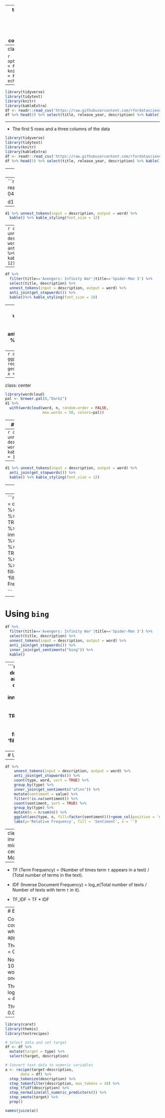
---
title: "Text Mining"
output:
  xaringan::moon_reader:
    lib_dir: libs
    nature:
      highlightStyle: github
      highlightLines: true
      countIncrementalSlides: false
      
   

---
class: inverse, middle, center

```{r setup, include=FALSE}
options(htmltools.dir.version = FALSE)
knitr::opts_chunk$set(message = FALSE, warning = FALSE, echo = FALSE)
```



---
```{r, message=FALSE, eval=FALSE}
library(tidyverse)
library(tidytext)
library(knitr)
library(kableExtra)
df <- readr::read_csv('https://raw.githubusercontent.com/rfordatascience/tidytuesday/master/data/2021/2021-04-20/netflix_titles.csv')
df %>% head(5) %>% select(title, release_year, description) %>% kable()
```

---

- The first 5 rows and a three columns of the data

```{r, message=FALSE, echo=FALSE}
library(tidyverse)
library(tidytext)
library(knitr)
library(kableExtra)
df <- readr::read_csv('https://raw.githubusercontent.com/rfordatascience/tidytuesday/master/data/2021/2021-04-20/netflix_titles.csv')
df %>% head(5) %>% select(title, release_year, description) %>% kable()
```
---
# Token

- A token is a meaningful unit of text. 

- One row of text will be converted to multiple rows of tokens. 
---
```{r}
library(tidyverse)
library(tidytext)
library(knitr)
library(kableExtra)
df <- readr::read_csv('https://raw.githubusercontent.com/rfordatascience/tidytuesday/master/data/2021/2021-04-20/netflix_titles.csv')

d1 <- df %>% 
  filter(title=='Avengers: Infinity War') %>% 
  select(title, description)
kable(d1)
```

---
```{r}
d1 %>% unnest_tokens(input = description, output = word) %>% 
  kable() %>% kable_styling(font_size = 12)
```

---
```{r}
d1 %>% unnest_tokens(input = description, output = word) %>% 
  anti_join(get_stopwords()) %>% 
  kable()%>% kable_styling(font_size = 12)
```


---

```{r}
df %>% 
  filter(title=='Avengers: Infinity War'|title=='Spider-Man 3') %>% 
  select(title, description) %>% 
  unnest_tokens(input = description, output = word) %>% 
  anti_join(get_stopwords()) %>% 
  kable()%>% kable_styling(font_size = 10)
```


---
```{r}
d1 <- df %>%
  unnest_tokens(input = description, output = word) %>% 
  anti_join(get_stopwords()) %>% 
  count(word, sort = TRUE)

d1 %>% head(10) %>% kable()
```

---
```{r}
d1 %>% head(10) %>% 
  ggplot(aes(x = n, y = reorder(word, n))) +
  geom_col() +
  labs(y = '', x = 'Frequency')
```

---
class: center
```{r, echo=FALSE}
library(wordcloud) 
pal <- brewer.pal(8,"Dark2")
d1 %>%
  with(wordcloud(word, n, random.order = FALSE, 
                 max.words = 50, colors=pal))
```
---
# Sentiment Analysis

```{r}
df %>% 
  filter(title=='Avengers: Infinity War') %>% 
  select(title, description) %>% 
  kable()

d1 <- df %>% 
  filter(title=='Avengers: Infinity War') %>% 
  select(title, description)

```

---
```{r}
d1 %>% 
  unnest_tokens(input = description, output = word) %>% 
  kable() %>% kable_styling(font_size = 12)
```

---
```{r}
d1 %>% unnest_tokens(input = description, output = word) %>% 
  anti_join(get_stopwords()) %>% 
  kable() %>% kable_styling(font_size = 12)
```


---
# Using `nrc`
```{r}
d1 %>% unnest_tokens(input = description, output = word) %>% 
  anti_join(get_stopwords()) %>% 
  inner_join(get_sentiments("nrc")) %>% 
  kable()
```

 - Some words are missing
 - Some words have more than one sentiment
 
---
```{r}
df %>%
    unnest_tokens(input = description, output = word) %>% 
    anti_join(get_stopwords()) %>% 
    count(type, word, sort = TRUE) %>%
    group_by(type) %>% 
    inner_join(get_sentiments("nrc")) %>%
    filter(!is.na(sentiment)) %>%
    count(sentiment, sort = TRUE) %>% 
    group_by(type) %>% 
    mutate(n = n/sum(n)) %>% 
    ggplot(aes(sentiment, n, fill=type))+geom_col(position = 'fill')+
    labs(y='Relative Frequency', x ='')

```

---
# Using `bing`
```{r}
df %>% 
  filter(title=='Avengers: Infinity War'|title=='Spider-Man 3') %>% 
  select(title, description) %>% 
  unnest_tokens(input = description, output = word) %>% 
  anti_join(get_stopwords()) %>% 
  inner_join(get_sentiments("bing")) %>% 
  kable()
```

---
```{r}
df %>%
    unnest_tokens(input = description, output = word) %>% 
    anti_join(get_stopwords()) %>% 
    count(type, word, sort = TRUE) %>%
    group_by(type) %>% 
    inner_join(get_sentiments("bing")) %>%
    filter(!is.na(sentiment)) %>%
    count(sentiment, sort = TRUE) %>% 
    group_by(type) %>% 
    mutate(n = n/sum(n)) %>% 
    ggplot(aes(sentiment, n, fill=type))+geom_col(position = 'fill')+
    labs(y='Relative Frequency', x ='')

```



---
# Using `afinn`
```{r}
df %>% 
  filter(title=='Avengers: Infinity War'|title=='Spider-Man 3') %>% 
  select(title, description) %>% 
  unnest_tokens(input = description, output = word) %>% 
  anti_join(get_stopwords()) %>% 
  inner_join(get_sentiments("afinn")) %>% 
  kable()
```

---
```{r}
df %>%
    unnest_tokens(input = description, output = word) %>% 
    anti_join(get_stopwords()) %>% 
    count(type, word, sort = TRUE) %>%
    group_by(type) %>% 
    inner_join(get_sentiments("afinn")) %>%
    mutate(sentiment = value) %>% 
    filter(!is.na(sentiment)) %>%
    count(sentiment, sort = TRUE) %>% 
    group_by(type) %>% 
    mutate(n = n/sum(n)) %>% 
    ggplot(aes(type, n, fill=factor(sentiment)))+geom_col(position = 'dodge')+
    labs(y='Relative Frequency', fill = 'Sentiment', x = '')


```

---
class: inverse, middle, center
# Modeling

---

- TF (Term Frequency) = (Number of times term `t` appears in a text) / (Total number of terms in the text).

- IDF (Inverse Document Frequency) = log_e(Total number of texts / Number of texts with term `t` in it).

- TF_IDF = TF * IDF

---
# Example:

Consider a text containing 100 words wherein the word `cat` appears 3 times. 

Then, TF(Cat) =  3/100 = 0.03. 

Now, assume we have 10 million texts and the word `cat` appears in one thousand of these. 

Then, IDF(Cat) = log(10,000,000/1,000) = 4. 

Thus, the Tf_idf(Cat) 0.03 * 4 = 0.12.

---

```{r}
library(caret)
library(themis)
library(textrecipes)

# Select data and set target 
df <- df %>% 
  mutate(target = type) %>% 
  select(target, description) 

# Convert text data to numeric variables
a <- recipe(target~description,
       data = df) %>% 
  step_tokenize(description) %>% 
  step_tokenfilter(description, max_tokens = 10) %>% 
  step_tfidf(description) %>% 
  step_normalize(all_numeric_predictors()) %>% 
  step_smote(target) %>% 
  prep()

names(juice(a))
```

